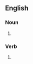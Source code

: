 ==English==

===Noun===
{{head|en|noun plural form}}

# {{plural of|puggle|lang=en}}

===Verb===
{{head|en|verb form}}

# {{en-third-person singular of|puggle}}
